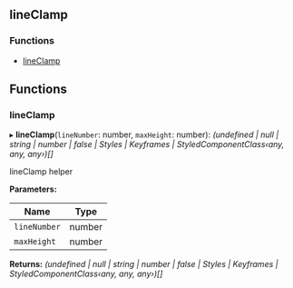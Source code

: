 <!-- This file generate automatically, should not modify that directly -->


<Meta title="API Reference/Styles/lineClamp" />

## lineClamp

### Functions

- [lineClamp](#lineclamp)

## Functions

### lineClamp

▸ **lineClamp**(`lineNumber`: number, `maxHeight`: number): _(undefined | null | string | number | false | Styles | Keyframes | StyledComponentClass‹any, any, any›)[]_

lineClamp helper

**Parameters:**

| Name         | Type   |
| ------------ | ------ |
| `lineNumber` | number |
| `maxHeight`  | number |

**Returns:** _(undefined | null | string | number | false | Styles | Keyframes | StyledComponentClass‹any, any, any›)[]_

